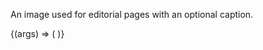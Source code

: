 
<Meta title="Brand/Molecules/EditorialImage" component={EditorialImage} />

An image used for editorial pages with an optional caption.

<Canvas withSource="open" className="dark">
  <Story name="EditorialImage">
    {(args) => (
      <EditorialImage
        image={text(
          'Image URL',
          'https://images.ctfassets.net/go6kr6r0ykrq/4NI4czS6Y3DeaBBlVAoPTL/5a95deb01518e0cbb27bac8c6e00eaf6/broadway_2_70.jpg'
        )}
        alt={text('Alt text', 'A picture of two Codecademy employees.')}
        caption={text('Optional caption', 'You can remove this caption.')}
      />
    )}
  </Story>
</Canvas>

<Props story="EditorialImage" of={EditorialImage} />
